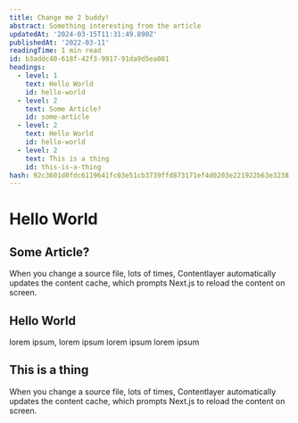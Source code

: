 ```yaml
---
title: Change me 2 buddy!
abstract: Something interesting from the article
updatedAt: '2024-03-15T11:31:49.890Z'
publishedAt: '2022-03-11'
readingTime: 1 min read
id: b3addc40-618f-42f3-9917-91da9d5ea081
headings:
  - level: 1
    text: Hello World
    id: hello-world
  - level: 2
    text: Some Article?
    id: some-article
  - level: 2
    text: Hello World
    id: hello-world
  - level: 2
    text: This is a thing
    id: this-is-a-thing
hash: 92c3601d0fdc6119641fc03e51cb3739ffd873171ef4d0203e221922b63e3238
---
```


# Hello World

## Some Article?

When you change a source file, lots of times, Contentlayer automatically updates the content cache, which prompts Next.js to reload the content on screen.

## Hello World

lorem ipsum, lorem ipsum lorem ipsum lorem ipsum

## This is a thing

When you change a source file, lots of times, Contentlayer automatically updates the content cache, which prompts Next.js to reload the content on screen.
